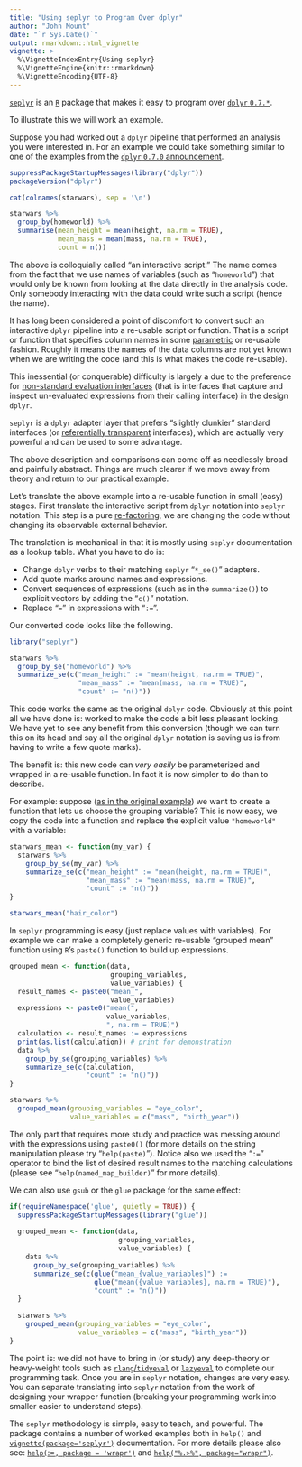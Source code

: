 ```yaml
---
title: "Using seplyr to Program Over dplyr"
author: "John Mount"
date: "`r Sys.Date()`"
output: rmarkdown::html_vignette
vignette: >
  %\VignetteIndexEntry{Using seplyr}
  %\VignetteEngine{knitr::rmarkdown}
  %\VignetteEncoding{UTF-8}
---
```



[`seplyr`](https://github.com/WinVector/seplyr) is an [`R`](https://www.r-project.org) package that makes it easy to program over [`dplyr` `0.7.*`]( https://CRAN.R-project.org/package=dplyr).

To illustrate this we will work an example.

Suppose you had worked out a `dplyr` pipeline that performed an analysis you were interested in.  For an example we could take something similar to one of the examples from the [`dplyr` `0.7.0` announcement](https://blog.rstudio.com/2017/06/13/dplyr-0-7-0/).

```r
suppressPackageStartupMessages(library("dplyr"))
packageVersion("dplyr")

cat(colnames(starwars), sep = '\n')

starwars %>%
  group_by(homeworld) %>%
  summarise(mean_height = mean(height, na.rm = TRUE),
            mean_mass = mean(mass, na.rm = TRUE),
            count = n())
```

The above is colloquially called "an interactive script."  The name comes from the fact that we use names of variables (such as "`homeworld`") that would only be known from looking at the data directly in the analysis code.  Only somebody interacting with the data could write such a script (hence the name).

It has long been considered a point of discomfort to convert such an interactive `dplyr` pipeline into a re-usable script or function.  That is a script or function that specifies column names in some [parametric](http://www.win-vector.com/blog/2017/04/programming-over-r/) or re-usable fashion. Roughly it means the names of the data columns are not yet known when we are writing the code (and this is what makes the code re-usable).

This inessential (or conquerable) difficulty is largely a due to the preference for [non-standard evaluation interfaces](http://adv-r.had.co.nz/Computing-on-the-language.html) (that is interfaces that capture and inspect un-evaluated expressions from their calling interface) in the design `dplyr`.

`seplyr` is a `dplyr` adapter layer that prefers "slightly clunkier" standard interfaces (or [referentially transparent](https://en.wikipedia.org/wiki/Referential_transparency) interfaces), which are actually very powerful and can be used to some advantage.

The above description and comparisons can come off as needlessly broad and painfully abstract.  Things are much clearer if we move away from theory and return to our practical example.

Let's translate the above example into a re-usable function in small (easy) stages.  First translate the interactive script from `dplyr` notation into `seplyr` notation.  This step is a pure [re-factoring](https://en.wikipedia.org/wiki/Code_refactoring), we are changing the code without changing its observable external behavior.

The translation is mechanical in that it is mostly using `seplyr` documentation as a lookup table.  What you have to do is:

 * Change `dplyr` verbs to their matching `seplyr` "`*_se()`" adapters.
 * Add quote marks around names and expressions.
 * Convert sequences of expressions (such as in the `summarize()`) to explicit vectors by adding the "`c()`" notation.
 * Replace "`=`" in expressions with "`:=`".
 
Our converted code looks like the following.


```r
library("seplyr")

starwars %>%
  group_by_se("homeworld") %>%
  summarize_se(c("mean_height" := "mean(height, na.rm = TRUE)",
                 "mean_mass" := "mean(mass, na.rm = TRUE)",
                 "count" := "n()"))
```

This code works the same as the original `dplyr` code.  Obviously at this point all we have done is: worked to make the code a bit less pleasant looking. We have yet to see any benefit from this conversion (though we can turn this on its head and say all the original `dplyr` notation is saving us is from having to write a few quote marks).

The benefit is: this new code can *very easily* be parameterized and wrapped in a re-usable function.  In fact it is now simpler to do than to describe.

For example: suppose ([as in the original example](https://blog.rstudio.com/2017/06/13/dplyr-0-7-0/)) we want to create a function that lets us choose the grouping variable?  This is now easy, we copy the code into a function and replace the explicit value `"homeworld"` with a variable:

```r
starwars_mean <- function(my_var) {
  starwars %>%
    group_by_se(my_var) %>%
    summarize_se(c("mean_height" := "mean(height, na.rm = TRUE)",
                   "mean_mass" := "mean(mass, na.rm = TRUE)",
                   "count" := "n()"))
}

starwars_mean("hair_color")
```

In `seplyr` programming is easy (just replace values with variables).  For example we can make a completely generic re-usable "grouped mean" function using `R`'s `paste()` function to build up expressions.

```r
grouped_mean <- function(data, 
                         grouping_variables, 
                         value_variables) {
  result_names <- paste0("mean_", 
                         value_variables)
  expressions <- paste0("mean(", 
                        value_variables, 
                        ", na.rm = TRUE)")
  calculation <- result_names := expressions
  print(as.list(calculation)) # print for demonstration
  data %>%
    group_by_se(grouping_variables) %>%
    summarize_se(c(calculation,
                   "count" := "n()"))
}

starwars %>% 
  grouped_mean(grouping_variables = "eye_color",
               value_variables = c("mass", "birth_year"))
```

The only part that requires more study and practice was messing around with the expressions using `paste0()` (for more details on the string manipulation please try "`help(paste)`").  Notice also we used the "`:=`" operator to bind the list of desired result names to the matching calculations (please see "`help(named_map_builder)`" for more details).

We can also use `gsub` or the `glue` package for the same effect:

```r
if(requireNamespace('glue', quietly = TRUE)) {
  suppressPackageStartupMessages(library("glue"))
  
  grouped_mean <- function(data, 
                           grouping_variables, 
                           value_variables) {
    data %>%
      group_by_se(grouping_variables) %>%
      summarize_se(c(glue("mean_{value_variables}") := 
                     glue("mean({value_variables}, na.rm = TRUE)"),
                     "count" := "n()"))
  }
  
  starwars %>% 
    grouped_mean(grouping_variables = "eye_color",
                 value_variables = c("mass", "birth_year"))
}
```

The point is: we did not have to bring in (or study) any deep-theory or heavy-weight tools such as [`rlang`/`tidyeval`](https://CRAN.R-project.org/package=rlang) or [`lazyeval`](https://CRAN.R-project.org/package=lazyeval) to complete our programming task.  Once you are in `seplyr` notation, changes are very easy.  You can separate translating into `seplyr` notation from the work of designing your wrapper function (breaking your programming work into smaller easier to understand steps).

The `seplyr` methodology is simple, easy to teach, and powerful.  The package contains a number of worked examples both in `help()` and [`vignette(package='seplyr')`](https://winvector.github.io/seplyr/articles/seplyr.html) documentation.
For more details please also see: [`help(`:=`, package = 'wrapr')`](https://winvector.github.io/wrapr/reference/named_map_builder.html) and 
[`help("%.>%", package="wrapr")`](https://winvector.github.io/wrapr/reference/grapes-.-greater-than-grapes.html).



